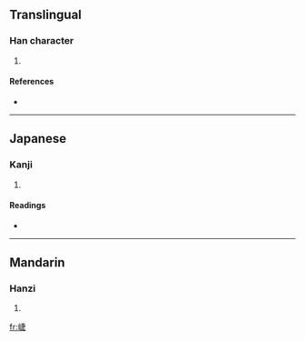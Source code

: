 ==Translingual==

===Han character===
{{Han char|rn=46|rad=山|as=08|sn=11|four=2578<sub>1</sub>|canj=山十中人 (UJLO)}}

# {{defn|Han|sort=山08}}

====References====
* {{Han ref|kx=0315.040|dkj=08210|dj=0615.240|hdz=10779.010|uh=5D28|ud=23848|bh=D4FA|bd=54522}}

----

==Japanese==

===Kanji===
{{ja-kanji|grade=|rs=山08}}

# {{defn|Japanese}}

====Readings====
* {{ja-readings|on=[[せふ]] (sefu), [[ぜふ]] (zefu)|kun=}}

----

==Mandarin==

===Hanzi===
{{cmn-hanzi|pin=[[jié]] ([[jie2]])|wg=chieh<sup>2</sup>}}

# {{defn|Mandarin}}

[[fr:崨]]